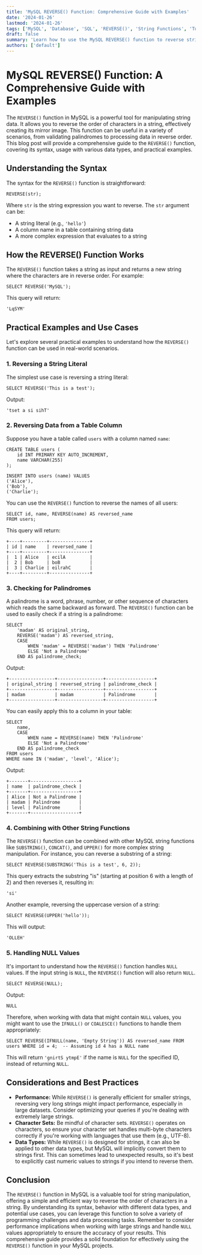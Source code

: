 ```yaml
---
title: 'MySQL REVERSE() Function: Comprehensive Guide with Examples'
date: '2024-01-26'
lastmod: '2024-01-26'
tags: ['MySQL', 'Database', 'SQL', 'REVERSE()', 'String Functions', 'Tutorial', 'Examples']
draft: false
summary: 'Learn how to use the MySQL REVERSE() function to reverse strings, with detailed examples and explanations of its behavior with different data types.'
authors: ['default']
---
```


# MySQL REVERSE() Function: A Comprehensive Guide with Examples

The `REVERSE()` function in MySQL is a powerful tool for manipulating string data. It allows you to reverse the order of characters in a string, effectively creating its mirror image. This function can be useful in a variety of scenarios, from validating palindromes to processing data in reverse order. This blog post will provide a comprehensive guide to the `REVERSE()` function, covering its syntax, usage with various data types, and practical examples.

## Understanding the Syntax

The syntax for the `REVERSE()` function is straightforward:

```plaintext
REVERSE(str);
```

Where `str` is the string expression you want to reverse. The `str` argument can be:

- A string literal (e.g., `'hello'`)
- A column name in a table containing string data
- A more complex expression that evaluates to a string

## How the REVERSE() Function Works

The `REVERSE()` function takes a string as input and returns a new string where the characters are in reverse order. For example:

```plaintext
SELECT REVERSE('MySQL');
```

This query will return:

```
'LqSYM'
```

## Practical Examples and Use Cases

Let's explore several practical examples to understand how the `REVERSE()` function can be used in real-world scenarios.

### 1. Reversing a String Literal

The simplest use case is reversing a string literal:

```plaintext
SELECT REVERSE('This is a test');
```

Output:

```
'tset a si sihT'
```

### 2. Reversing Data from a Table Column

Suppose you have a table called `users` with a column named `name`:

```plaintext
CREATE TABLE users (
    id INT PRIMARY KEY AUTO_INCREMENT,
    name VARCHAR(255)
);

INSERT INTO users (name) VALUES
('Alice'),
('Bob'),
('Charlie');
```

You can use the `REVERSE()` function to reverse the names of all users:

```plaintext
SELECT id, name, REVERSE(name) AS reversed_name
FROM users;
```

This query will return:

```
+----+---------+---------------+
| id | name    | reversed_name |
+----+---------+---------------+
|  1 | Alice   | ecilA         |
|  2 | Bob     | boB           |
|  3 | Charlie | eilrahC       |
+----+---------+---------------+
```

### 3. Checking for Palindromes

A palindrome is a word, phrase, number, or other sequence of characters which reads the same backward as forward. The `REVERSE()` function can be used to easily check if a string is a palindrome:

```plaintext
SELECT
    'madam' AS original_string,
    REVERSE('madam') AS reversed_string,
    CASE
        WHEN 'madam' = REVERSE('madam') THEN 'Palindrome'
        ELSE 'Not a Palindrome'
    END AS palindrome_check;
```

Output:

```
+-----------------+-----------------+------------------+
| original_string | reversed_string | palindrome_check |
+-----------------+-----------------+------------------+
| madam           | madam           | Palindrome       |
+-----------------+-----------------+------------------+
```

You can easily apply this to a column in your table:

```plaintext
SELECT
    name,
    CASE
        WHEN name = REVERSE(name) THEN 'Palindrome'
        ELSE 'Not a Palindrome'
    END AS palindrome_check
FROM users
WHERE name IN ('madam', 'level', 'Alice');
```

Output:

```
+-------+------------------+
| name  | palindrome_check |
+-------+------------------+
| Alice | Not a Palindrome |
| madam | Palindrome       |
| level | Palindrome       |
+-------+------------------+
```

### 4. Combining with Other String Functions

The `REVERSE()` function can be combined with other MySQL string functions like `SUBSTRING()`, `CONCAT()`, and `UPPER()` for more complex string manipulation. For instance, you can reverse a substring of a string:

```plaintext
SELECT REVERSE(SUBSTRING('This is a test', 6, 2));
```

This query extracts the substring "is" (starting at position 6 with a length of 2) and then reverses it, resulting in:

```
'si'
```

Another example, reversing the uppercase version of a string:

```plaintext
SELECT REVERSE(UPPER('hello'));
```

This will output:

```
'OLLEH'
```

### 5. Handling NULL Values

It's important to understand how the `REVERSE()` function handles `NULL` values. If the input string is `NULL`, the `REVERSE()` function will also return `NULL`.

```plaintext
SELECT REVERSE(NULL);
```

Output:

```
NULL
```

Therefore, when working with data that might contain `NULL` values, you might want to use the `IFNULL()` or `COALESCE()` functions to handle them appropriately:

```plaintext
SELECT REVERSE(IFNULL(name, 'Empty String')) AS reversed_name FROM users WHERE id = 4;  -- Assuming id 4 has a NULL name
```

This will return `'gnirtS ytmpE'` if the name is `NULL` for the specified ID, instead of returning `NULL`.

## Considerations and Best Practices

- **Performance:** While `REVERSE()` is generally efficient for smaller strings, reversing very long strings might impact performance, especially in large datasets. Consider optimizing your queries if you're dealing with extremely large strings.
- **Character Sets:** Be mindful of character sets. `REVERSE()` operates on characters, so ensure your character set handles multi-byte characters correctly if you're working with languages that use them (e.g., UTF-8).
- **Data Types:** While `REVERSE()` is designed for strings, it can also be applied to other data types, but MySQL will implicitly convert them to strings first. This can sometimes lead to unexpected results, so it's best to explicitly cast numeric values to strings if you intend to reverse them.

## Conclusion

The `REVERSE()` function in MySQL is a valuable tool for string manipulation, offering a simple and efficient way to reverse the order of characters in a string. By understanding its syntax, behavior with different data types, and potential use cases, you can leverage this function to solve a variety of programming challenges and data processing tasks. Remember to consider performance implications when working with large strings and handle `NULL` values appropriately to ensure the accuracy of your results. This comprehensive guide provides a solid foundation for effectively using the `REVERSE()` function in your MySQL projects.
